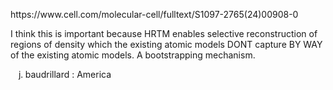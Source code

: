 https://www.cell.com/molecular-cell/fulltext/S1097-2765(24)00908-0

I think this is important because HRTM enables selective reconstruction of
regions of density which the existing atomic models DONT capture BY WAY of the
existing atomic models. A bootstrapping mechanism.


j. baudrillard : America
